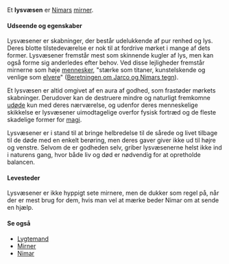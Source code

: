 {{title:Lysvæsen}}
{{author:Laura Holmegaard}}
{{timestamp:2011-01-22T11:39:30Z}}
{{copyright:Lysvæsen}}
Et '''lysvæsen''' er [[Nimar|Nimars]] [[mirner]].

====Udseende og egenskaber====
Lysvæsener er skabninger, der består udelukkende af pur renhed og lys. Deres blotte tilstedeværelse er nok til at fordrive mørket i mange af dets former. Lysvæsener fremstår mest som skinnende kugler af lys, men kan også forme sig anderledes efter behov. Ved disse lejligheder fremstår mirnerne som høje [[menneske|mennesker]], "stærke som titaner, kunstelskende og venlige som [[elver|elvere]]" ([[Beretningen om Jarco og Nimars tegn]]).

Et lysvæsen er altid omgivet af en aura af godhed, som frastøder mørkets skabninger. Derudover kan de destruere mindre og naturligt fremkomne [[udøde]] kun med deres nærværelse, og udenfor deres menneskelige skikkelse er lysvæsener uimodtagelige overfor fysisk fortræd og de fleste skadelige former for [[magi]].

Lysvæsener er i stand til at bringe helbredelse til de sårede og livet tilbage til de døde med en enkelt berøring, men deres gaver giver ikke ud til højre og venstre. Selvom de er godheden selv, griber lysvæsenerne helst ikke ind i naturens gang, hvor både liv og død er nødvendig for at opretholde balancen.

====Levesteder====
Lysvæsener er ikke hyppigt sete mirnere, men de dukker som regel på, når der er mest brug for dem, hvis man vel at mærke beder Nimar om at sende en hjælp.

====Se også====
*[[Lygtemand]]
*[[Mirner]]
*[[Nimar]]